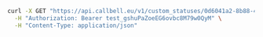 ```bash
curl -X GET "https://api.callbell.eu/v1/custom_statuses/0d6041a2-8b88-49ec-a99b-a88a078a16c1" \
  -H "Authorization: Bearer test_gshuPaZoeEG6ovbc8M79w0QyM" \
  -H "Content-Type: application/json"
```

